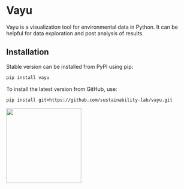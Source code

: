 # Vayu

Vayu is a visualization tool for environmental data in Python. It can be helpful for data exploration and post analysis of results.

## Installation

Stable version can be installed from PyPI using pip:

```bash
pip install vayu
```

To install the latest version from GitHub, use:

```bash
pip install git+https://github.com/sustainability-lab/vayu.git
```


![](cover.jpeg){width=200 fig-align="center"}